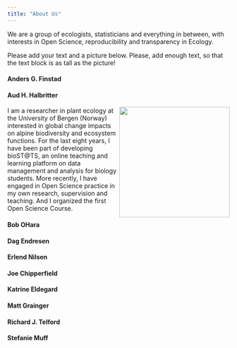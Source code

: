 ```yaml
---
title: "About Us"
---
```


We are a group of ecologists, statisticians and everything in between, with interests in Open Science, reproducibility and transparency in Ecology.


Please add your text and a picture below.
Please, add enough text, so that the text block is as tall as the picture!


#### Anders G. Finstad


#### Aud H. Halbritter

![](images/aud.jpg){style="float: right;" fig-align="right" width="250"}

I am a researcher in plant ecology at the University of Bergen (Norway) interested in global change impacts on alpine biodiversity and ecosystem functions. For the last eight years, I have been part of developing bioST\@TS, an online teaching and learning platform on data management and analysis for biology students. More recently, I have engaged in Open Science practice in my own research, supervision and teaching. And I organized the first Open Science Course.



#### Bob OHara


#### Dag Endresen


#### Erlend Nilsen


#### Joe Chipperfield


#### Katrine Eldegard


#### Matt Grainger


#### Richard  J. Telford


#### Stefanie Muff

